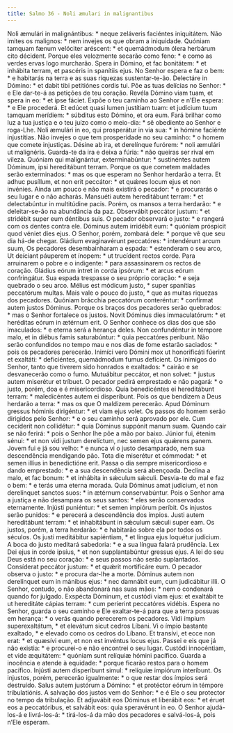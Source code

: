 ```yaml
---
title: Salmo 36 - Noli æmulari in malignantibus
---
```


<div class="grid grid-cols-2 gap-5">
  <span class="col-6 dropcaps text-justify">
    Noli æmulári in malignántibus: * neque zeláveris faciéntes iniquitátem.
  </span>
  <span class="col-6 dropcaps text-justify">
    Não imites os malignos: * nem invejes os que obram a iniquidade.
  </span>
  <span class="col-6 text-justify">
    Quóniam tamquam fænum velóciter aréscent: * et quemádmodum ólera herbárum
    cito décident.
  </span>
  <span class="col-6 text-justify">
    Porque eles velozmente secarão como feno: * e como as verdes ervas logo
    murcharão.
  </span>
  <span class="col-6 text-justify">
    Spera in Dómino, et fac bonitátem: * et inhábita terram, et pascéris in
    spanítiis ejus.
  </span>
  <span class="col-6 text-justify">
    No Senhor espera e faz o bem: * e habitarás na terra e as suas riquezas
    sustentar-te-ão.
  </span>
  <span class="col-6 text-justify">
    Delectáre in Dómino: * et dabit tibi petitiónes cordis tui.
  </span>
  <span class="col-6 text-justify">
    Põe as tuas delícias no Senhor: * e Ele dar-te-á as petições de teu coração.
  </span>
  <span class="col-6 text-justify">
    Revéla Dómino viam tuam, et spera in eo: * et ipse fáciet.
  </span>
  <span class="col-6 text-justify">
    Expõe o teu caminho ao Senhor e n’Ele espera: * e Ele procederá.
  </span>
  <span class="col-6 text-justify">
    Et edúcet quasi lumen justítiam tuam: et judícium tuum tamquam merídiem: *
    súbditus esto Dómino, et ora eum.
  </span>
  <span class="col-6 text-justify">
    Fará brilhar como luz a tua justiça e o teu juízo como o meio-dia: * sê
    obediente ao Senhor e roga-Lhe.
  </span>
  <span class="col-6 text-justify">
    Noli æmulári in eo, qui prosperátur in via sua: * in hómine faciénte
    injustítias.
  </span>
  <span class="col-6 text-justify">
    Não invejes o que tem prosperidade no seu caminho: * o homem que comete
    injustiças.
  </span>
  <span class="col-6 text-justify">
    Désine ab ira, et derelínque furórem: * noli æmulári ut malignéris.
  </span>
  <span class="col-6 text-justify">
    Guarda-te da ira e deixa a fúria: * não queiras ser rival em vileza.
  </span>
  <span class="col-6 text-justify">
    Quóniam qui malignántur, exterminabúntur: * sustinéntes autem Dóminum, ipsi
    hereditábunt terram.
  </span>
  <span class="col-6 text-justify">
    Porque os que cometem maldades serão exterminados: * mas os que esperam no
    Senhor herdarão a terra.
  </span>
  <span class="col-6 text-justify">
    Et adhuc pusíllum, et non erit peccátor: * et quǽres locum ejus et non
    invénies.
  </span>
  <span class="col-6 text-justify">
    Ainda um pouco e não mais existirá o pecador: * e procurarás o seu lugar e o
    não acharás.
  </span>
  <span class="col-6 text-justify">
    Mansuéti autem hereditábunt terram: * et delectabúntur in multitúdine pacis.
  </span>
  <span class="col-6 text-justify">
    Porém, os mansos a terra herdarão: * e deleitar-se-ão na abundância da paz.
  </span>
  <span class="col-6 text-justify">
    Observábit peccátor justum: * et stridébit super eum déntibus suis.
  </span>
  <span class="col-6 text-justify">
    O pecador observará o justo: * e rangerá com os dentes contra ele.
  </span>
  <span class="col-6 text-justify">
    Dóminus autem irridébit eum: * quóniam próspicit quod véniet dies ejus.
  </span>
  <span class="col-6 text-justify">
    O Senhor, porém, zombará dele: * porque vê que seu dia há-de chegar.
  </span>
  <span class="col-6 text-justify">
    Gládium evaginavérunt peccatóres: * intendérunt arcum suum,
  </span>
  <span class="col-6 text-justify">
    Os pecadores desembainharam a espada: * estenderam o seu arco,
  </span>
  <span class="col-6 text-justify">
    Ut deíciant páuperem et ínopem: * ut trucídent rectos corde.
  </span>
  <span class="col-6 text-justify">
    Para arruinarem o pobre e o indigente: * para assassinarem os rectos de
    coração.
  </span>
  <span class="col-6 text-justify">
    Gládius eórum intret in corda ipsórum: * et arcus eórum confringátur.
  </span>
  <span class="col-6 text-justify">
    Sua espada trespasse o seu próprio coração: * e seja quebrado o seu arco.
  </span>
  <span class="col-6 text-justify">
    Mélius est módicum justo, * super spanítias peccatórum multas.
  </span>
  <span class="col-6 text-justify">
    Mais vale o pouco do justo, * que as muitas riquezas dos pecadores.
  </span>
  <span class="col-6 text-justify">
    Quóniam brácchia peccatórum conteréntur: * confírmat autem justos Dóminus.
  </span>
  <span class="col-6 text-justify">
    Porque os braços dos pecadores serão quebrados: * mas o Senhor fortalece os
    justos.
  </span>
  <span class="col-6 text-justify">
    Novit Dóminus dies immaculatórum: * et heréditas eórum in ætérnum erit.
  </span>
  <span class="col-6 text-justify">
    O Senhor conhece os dias dos que são imaculados: * e eterna será a herança
    deles.
  </span>
  <span class="col-6 text-justify">
    Non confundéntur in témpore malo, et in diébus famis saturabúntur: * quia
    peccatóres períbunt.
  </span>
  <span class="col-6 text-justify">
    Não serão confundidos no tempo mau e nos dias de fome estarão saciados: *
    pois os pecadores perecerão.
  </span>
  <span class="col-6 text-justify">
    Inimíci vero Dómini mox ut honorificáti fúerint et exaltáti: * deficiéntes,
    quemádmodum fumus defícient.
  </span>
  <span class="col-6 text-justify">
    Os inimigos do Senhor, tanto que tiverem sido honrados e exaltados: * cairão
    e se desvanecerão como o fumo.
  </span>
  <span class="col-6 text-justify">
    Mutuábitur peccátor, et non solvet: * justus autem miserétur et tríbuet.
  </span>
  <span class="col-6 text-justify">
    O pecador pedirá emprestado e não pagará: * o justo, porém, doa e é
    misericordioso.
  </span>
  <span class="col-6 text-justify">
    Quia benedicéntes ei hereditábunt terram: * maledicéntes autem ei
    disperíbunt.
  </span>
  <span class="col-6 text-justify">
    Pois os que bendizem a Deus herdarão a terra: * mas os que O maldizem
    perecerão.
  </span>
  <span class="col-6 text-justify">
    Apud Dóminum gressus hóminis dirigéntur: * et viam ejus volet.
  </span>
  <span class="col-6 text-justify">
    Os passos do homem serão dirigidos pelo Senhor: * e o seu caminho será
    aprovado por ele.
  </span>
  <span class="col-6 text-justify">
    Cum cecíderit non collidétur: * quia Dóminus suppónit manum suam.
  </span>
  <span class="col-6 text-justify">
    Quando cair se não ferirá: * pois o Senhor lhe põe a mão por baixo.
  </span>
  <span class="col-6 text-justify">
    Júnior fui, étenim sénui: * et non vidi justum derelíctum, nec semen ejus
    quǽrens panem.
  </span>
  <span class="col-6 text-justify">
    Jovem fui e já sou velho: * e nunca vi o justo desamparado, nem sua
    descendência mendigando pão.
  </span>
  <span class="col-6 text-justify">
    Tota die miserétur et cómmodat: * et semen illíus in benedictióne erit.
  </span>
  <span class="col-6 text-justify">
    Passa o dia sempre misericordioso e dando emprestado: * e a sua descendência
    será abençoada.
  </span>
  <span class="col-6 text-justify">
    Declína a malo, et fac bonum: * et inhábita in sǽculum sǽculi.
  </span>
  <span class="col-6 text-justify">
    Desvia-te do mal e faz o bem: * e terás uma eterna morada.
  </span>
  <span class="col-6 text-justify">
    Quia Dóminus amat judícium, et non derelínquet sanctos suos: * in ætérnum
    conservabúntur.
  </span>
  <span class="col-6 text-justify">
    Pois o Senhor ama a justiça e não desampara os seus santos: * eles serão
    conservados eternamente.
  </span>
  <span class="col-6 text-justify">
    Injústi puniéntur: * et semen impiórum períbit.
  </span>
  <span class="col-6 text-justify">
    Os injustos serão punidos: * e perecerá a descendência dos ímpios.
  </span>
  <span class="col-6 text-justify">
    Justi autem hereditábunt terram: * et inhabitábunt in sǽculum sǽculi super
    eam.
  </span>
  <span class="col-6 text-justify">
    Os justos, porém, a terra herdarão: * e habitarão sobre ela por todos os
    séculos.
  </span>
  <span class="col-6 text-justify">
    Os justi meditábitur sapiéntiam, * et lingua ejus loquétur judícium.
  </span>
  <span class="col-6 text-justify">
    A boca do justo meditará sabedoria: * e a sua língua falará prudência.
  </span>
  <span class="col-6 text-justify">
    Lex Dei ejus in corde ipsíus, * et non supplantabúntur gressus ejus.
  </span>
  <span class="col-6 text-justify">
    A lei do seu Deus está no seu coração: * e seus passos não serão
    suplantados.
  </span>
  <span class="col-6 text-justify">
    Consíderat peccátor justum: * et quǽrit mortificáre eum.
  </span>
  <span class="col-6 text-justify">
    O pecador observa o justo: * e procura dar-lhe a morte.
  </span>
  <span class="col-6 text-justify">
    Dóminus autem non derelínquet eum in mánibus ejus: * nec damnábit eum, cum
    judicábitur illi.
  </span>
  <span class="col-6 text-justify">
    O Senhor, contudo, o não abandonará nas suas mãos: * nem o condenará quando
    for julgado.
  </span>
  <span class="col-6 text-justify">
    Exspécta Dóminum, et custódi viam ejus: et exaltábit te ut hereditáte cápias
    terram: * cum períerint peccatóres vidébis.
  </span>
  <span class="col-6 text-justify">
    Espera no Senhor, guarda o seu caminho e Ele exaltar-te-á para que a terra
    possuas em herança: * o verás quando perecerem os pecadores.
  </span>
  <span class="col-6 text-justify">
    Vidi ímpium superexaltátum, * et elevátum sicut cedros Líbani.
  </span>
  <span class="col-6 text-justify">
    Vi o ímpio bastante exaltado, * e elevado como os cedros do Líbano.
  </span>
  <span class="col-6 text-justify">
    Et transívi, et ecce non erat: * et quæsívi eum, et non est invéntus locus
    ejus.
  </span>
  <span class="col-6 text-justify">
    Passei e eis que já não existia: * e procurei-o e não encontrei o seu lugar.
  </span>
  <span class="col-6 text-justify">
    Custódi innocéntiam, et vide æquitátem: * quóniam sunt relíquiæ hómini
    pacífico.
  </span>
  <span class="col-6 text-justify">
    Guarda a inocência e atende à equidade: * porque ficarão restos para o homem
    pacífico.
  </span>
  <span class="col-6 text-justify">
    Injústi autem disperíbunt simul: * relíquiæ impiórum interíbunt.
  </span>
  <span class="col-6 text-justify">
    Os injustos, porém, perecerão igualmente: * o que restar dos ímpios será
    destruído.
  </span>
  <span class="col-6 text-justify">
    Salus autem justórum a Dómino: * et protéctor eórum in témpore
    tribulatiónis.
  </span>
  <span class="col-6 text-justify">
    A salvação dos justos vem do Senhor: * e é Ele o seu protector no tempo da
    tribulação.
  </span>
  <span class="col-6 text-justify">
    Et adjuvábit eos Dóminus et liberábit eos: * et éruet eos a peccatóribus, et
    salvábit eos: quia speravérunt in eo.
  </span>
  <span class="col-6 text-justify">
    O Senhor ajudá-los-á e livrá-los-á: * tirá-los-á da mão dos pecadores e
    salvá-los-á, pois n’Ele esperam.
  </span>
</div>
